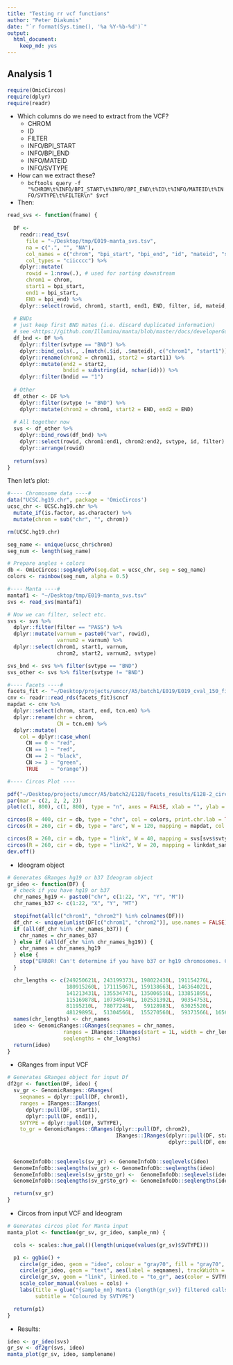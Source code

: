 ```yaml
---
title: "Testing rr vcf functions"
author: "Peter Diakumis"
date: "`r format(Sys.time(), '%a %Y-%b-%d')`"
output: 
  html_document: 
    keep_md: yes
---
```


## Analysis 1

```r
require(OmicCircos)
require(dplyr)
require(readr)
```

* Which columns do we need to extract from the VCF?
    * CHROM
    * ID
    * FILTER
    * INFO/BPI_START
    * INFO/BPI_END
    * INFO/MATEID
    * INFO/SVTYPE
    
* How can we extract these?
    * `bcftools query -f "%CHROM\t%INFO/BPI_START\t%INFO/BPI_END\t%ID\t%INFO/MATEID\t%INFO/SVTYPE\t%FILTER\n" $vcf`
    
* Then:
    
```r
read_svs <- function(fname) {
  
  DF <- 
    readr::read_tsv(
      file = "~/Desktop/tmp/E019-manta_svs.tsv",
      na = c(".", "", "NA"),
      col_names = c("chrom", "bpi_start", "bpi_end", "id", "mateid", "svtype", "filter"), 
      col_types = "ciicccc") %>% 
    dplyr::mutate(
      rowid = 1:nrow(.), # used for sorting downstream
      chrom1 = chrom,
      start1 = bpi_start,
      end1 = bpi_start,
      END = bpi_end) %>%
    dplyr::select(rowid, chrom1, start1, end1, END, filter, id, mateid, svtype)
  
  # BNDs
  # just keep first BND mates (i.e. discard duplicated information)
  # see <https://github.com/Illumina/manta/blob/master/docs/developerGuide/ID.md>
  df_bnd <- DF %>%
    dplyr::filter(svtype == "BND") %>%
    dplyr::bind_cols(., .[match(.$id, .$mateid), c("chrom1", "start1")]) %>%
    dplyr::rename(chrom2 = chrom11, start2 = start11) %>%
    dplyr::mutate(end2 = start2,
                  bndid = substring(id, nchar(id))) %>% 
    dplyr::filter(bndid == "1")
  
  # Other
  df_other <- DF %>%
    dplyr::filter(svtype != "BND") %>%
    dplyr::mutate(chrom2 = chrom1, start2 = END, end2 = END)
  
  # All together now
  svs <- df_other %>%
    dplyr::bind_rows(df_bnd) %>%
    dplyr::select(rowid, chrom1:end1, chrom2:end2, svtype, id, filter) %>%
    dplyr::arrange(rowid)
  
  return(svs)
}
```
    
Then let's plot:

```r
#---- Chromosome data ----#
data("UCSC.hg19.chr", package = 'OmicCircos')
ucsc_chr <- UCSC.hg19.chr %>%
  mutate_if(is.factor, as.character) %>%
  mutate(chrom = sub("chr", "", chrom))

rm(UCSC.hg19.chr)

seg_name <- unique(ucsc_chr$chrom)
seg_num <- length(seg_name)

# Prepare angles + colors
db <- OmicCircos::segAnglePo(seg.dat = ucsc_chr, seg = seg_name)
colors <- rainbow(seg_num, alpha = 0.5)

#---- Manta ----#
mantaf1 <- "~/Desktop/tmp/E019-manta_svs.tsv"
svs <- read_svs(mantaf1)

# Now we can filter, select etc.
svs <- svs %>% 
  dplyr::filter(filter == "PASS") %>% 
  dplyr::mutate(varnum = paste0("var", rowid),
                varnum2 = varnum) %>% 
  dplyr::select(chrom1, start1, varnum,
                chrom2, start2, varnum2, svtype)

svs_bnd <- svs %>% filter(svtype == "BND")
svs_other <- svs %>% filter(svtype != "BND")

#---- Facets ----#
facets_fit <- "~/Desktop/projects/umccr/A5/batch1/E019/E019_cval_150_fit.rds"
cnv <- readr::read_rds(facets_fit)$cncf
mapdat <- cnv %>%
  dplyr::select(chrom, start, end, tcn.em) %>%
  dplyr::rename(chr = chrom,
                CN = tcn.em) %>% 
  dplyr::mutate(
    col = dplyr::case_when(
      CN == 0 ~ "red",
      CN == 1 ~ "red",
      CN == 2 ~ "black",
      CN >= 3 ~ "green",
      TRUE    ~ "orange"))

#---- Circos Plot ----

pdf("~/Desktop/projects/umccr/A5/batch2/E128/facets_results/E128-2_circos.pdf", width = 5, height = 5)
par(mar = c(2, 2, 2, 2))
plot(c(1, 800), c(1, 800), type = "n", axes = FALSE, xlab = "", ylab = "", main = "")

circos(R = 400, cir = db, type = "chr", col = colors, print.chr.lab = TRUE, W = 4, scale = TRUE, cex = 3)
circos(R = 260, cir = db, type = "arc", W = 120, mapping = mapdat, col.v = 4, B = TRUE, cutoff = 2, lwd = 4, col = mapdat$col, scale = TRUE, cex = 10)

circos(R = 260, cir = db, type = "link", W = 40, mapping = svs[svs$svtype == "BND", ], lwd = 2, col = "grey")
circos(R = 260, cir = db, type = "link2", W = 20, mapping = linkdat_samechrom, lwd = 1, col = c("darkblue", "green")[ifelse(linkdat_samechrom$type == "del", 1, 2)])
dev.off()
```


    



* Ideogram object

```r
# Generates GRanges hg19 or b37 Ideogram object
gr_ideo <- function(DF) {
  # check if you have hg19 or b37
  chr_names_hg19 <- paste0("chr", c(1:22, "X", "Y", "M"))
  chr_names_b37 <- c(1:22, "X", "Y", "MT")

  stopifnot(all(c("chrom1", "chrom2") %in% colnames(DF)))
  df_chr <- unique(unlist(DF[c("chrom1", "chrom2")], use.names = FALSE))
  if (all(df_chr %in% chr_names_b37)) {
    chr_names = chr_names_b37
  } else if (all(df_chr %in% chr_names_hg19)) {
    chr_names = chr_names_hg19
  } else {
    stop("ERROR! Can't determine if you have b37 or hg19 chromosomes. Check manually!")
  }

  chr_lengths <- c(249250621L, 243199373L, 198022430L, 191154276L,
                   180915260L, 171115067L, 159138663L, 146364022L,
                   141213431L, 135534747L, 135006516L, 133851895L,
                   115169878L, 107349540L, 102531392L,  90354753L,
                   81195210L,  78077248L,   59128983L,  63025520L,
                   48129895L,  51304566L,  155270560L,  59373566L, 16569L)
  names(chr_lengths) <- chr_names
  ideo <- GenomicRanges::GRanges(seqnames = chr_names,
                  ranges = IRanges::IRanges(start = 1L, width = chr_lengths),
                  seqlengths = chr_lengths)
  return(ideo)
}
```

* GRanges from input VCF

```r
# Generates GRanges object for input Df
df2gr <- function(DF, ideo) {
  sv_gr <- GenomicRanges::GRanges(
    seqnames = dplyr::pull(DF, chrom1),
    ranges = IRanges::IRanges(
      dplyr::pull(DF, start1),
      dplyr::pull(DF, end1)),
    SVTYPE = dplyr::pull(DF, SVTYPE),
    to_gr = GenomicRanges::GRanges(dplyr::pull(DF, chrom2),
                                   IRanges::IRanges(dplyr::pull(DF, start2),
                                                    dplyr::pull(DF, end2))))
                                                    
  
  GenomeInfoDb::seqlevels(sv_gr) <- GenomeInfoDb::seqlevels(ideo)
  GenomeInfoDb::seqlengths(sv_gr) <- GenomeInfoDb::seqlengths(ideo)
  GenomeInfoDb::seqlevels(sv_gr$to_gr) <-  GenomeInfoDb::seqlevels(ideo)
  GenomeInfoDb::seqlengths(sv_gr$to_gr) <- GenomeInfoDb::seqlengths(ideo)

  return(sv_gr)
}
```

* Circos from input VCF and Ideogram

```r
# Generates circos plot for Manta input
manta_plot <- function(gr_sv, gr_ideo, sample_nm) {

  cols <- scales::hue_pal()(length(unique(values(gr_sv)$SVTYPE)))

  p1 <- ggbio() +
    circle(gr_ideo, geom = "ideo", colour = "gray70", fill = "gray70", trackWidth = 0.1, radius = 3) +
    circle(gr_ideo, geom = "text", aes(label = seqnames), trackWidth = 1, radius = 3) +
    circle(gr_sv, geom = "link", linked.to = "to_gr", aes(color = SVTYPE), radius = 2.5, trackWidth = 1) +
    scale_color_manual(values = cols) +
    labs(title = glue("{sample_nm} Manta {length(gr_sv)} filtered calls"),
         subtitle = "Coloured by SVTYPE")

  return(p1)
}
```

* Results:

```r
ideo <- gr_ideo(svs)
gr_sv <- df2gr(svs, ideo)
manta_plot(gr_sv, ideo, samplename)
```

